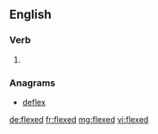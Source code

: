==English==

===Verb===
{{head|en}}

# {{en-past of|flex}}

===Anagrams===
* [[deflex#English|deflex]]

[[de:flexed]]
[[fr:flexed]]
[[mg:flexed]]
[[vi:flexed]]